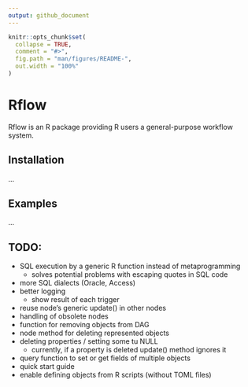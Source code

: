 ```yaml
---
output: github_document
---
```


<!-- README.md is generated from README.Rmd. Please edit that file -->

```r
knitr::opts_chunk$set(
  collapse = TRUE,
  comment = "#>",
  fig.path = "man/figures/README-",
  out.width = "100%"
)
```

# Rflow

Rflow is an R package providing R users a general-purpose workflow system.

## Installation

...


## Examples

...


## TODO:

* SQL execution by a generic R function instead of metaprogramming
  * solves potential problems with escaping quotes in SQL code
* more SQL dialects (Oracle, Access)
* better logging
  * show result of each trigger
* reuse node's generic update() in other nodes
* handling of obsolete nodes
* function for removing objects from DAG
* node method for deleting represented objects
* deleting properties / setting some tu NULL
  * currently, if a property is deleted update() method ignores it
* query function to set or get fields of multiple objects
* quick start guide
* enable defining objects from R scripts (without TOML files)
